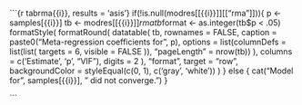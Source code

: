 ```{r tabrma{{i}}, results = 'asis'}
if(!is.null(modres[[{{i}}]][["rma"]])){
  p <- samples[{{i}}]
    tb <- modres[[{{i}}]]$rma
    tb$format <- as.integer(tb$p < .05)
    formatStyle(
      formatRound(
        datatable(
          tb,
          rownames = FALSE,
          caption = paste0("Meta-regression coefficients for ", p),
          options = list(columnDefs = list(list(
            targets = 6, visible = FALSE
          )),
          "pageLength" = nrow(tb))
        ),
        columns = c('Estimate', 'p', "VIF"),
        digits = 2
      ),
      "format",
      target = "row",
      backgroundColor = styleEqual(c(0, 1), c('gray', 'white'))
    )
} else {
  cat("Model for ", samples[{{i}}], " did not converge.")
}

```
